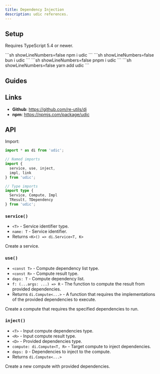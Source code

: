 ```yaml
---
title: Dependency Injection
description: udic references.
---
```



## Setup
Requires TypeScript 5.4 or newer.

<Tabs syncKey='packageManager'>
  <TabItem label='npm' icon='seti:npm'>
    ```sh showLineNumbers=false
    npm i udic
    ```
  </TabItem>
  <TabItem label='bun' icon='bun'>
    ```sh showLineNumbers=false
    bun i udic
    ```
  </TabItem>
  <TabItem label='pnpm' icon='pnpm'>
    ```sh showLineNumbers=false
    pnpm i udic
    ```
  </TabItem>
  <TabItem label='yarn' icon='seti:yarn'>
    ```sh showLineNumbers=false
    yarn add udic
    ```
  </TabItem>
</Tabs>

## Guides
<LinkCard
  title='Using Services'
  href='../using-services'
  description='Create and use services.'
/>

<LinkCard
  title='Provide implementations'
  href='../provide-implementations'
  description='Provide implementations for computes.'
/>

## Links
- **Github**: https://github.com/re-utils/di
- **npm**: https://npmjs.com/package/udic

## API
Import:
```ts
import * as di from 'udic';

// Named imports
import {
  service, use, inject,
  impl, link
} from 'udic';

// Type imports
import type {
  Service, Compute, Impl
  TResult, TDependency
} from 'udic';
```

### `service()`
- `<T>` - Service identifier type.
- `name: T` - Service identifier.
- Returns `<K>() => di.Service<T, K>`

Create a service.

### `use()`
- `<const T>` - Compute dependency list type.
- `<const R>` - Compute result type.
- `deps: T` - Compute dependency list.
- `f: (...args: ...) => R` - The function to compute the result from provided dependencies.
- Returns `di.Compute<...>` - A function that requires the implementations of the provided dependencies to execute.

Create a compute that requires the specified dependencies to run.

### `inject()`
- `<T>` - Input compute dependencies type.
- `<R>` - Input compute result type.
- `<D>` - Provided dependencies type.
- `compute: di.Compute<T, R>` - Target compute to inject dependencies.
- `deps: D` - Dependencies to inject to the compute.
- Returns `di.Compute<...>`

Create a new compute with provided dependencies.
